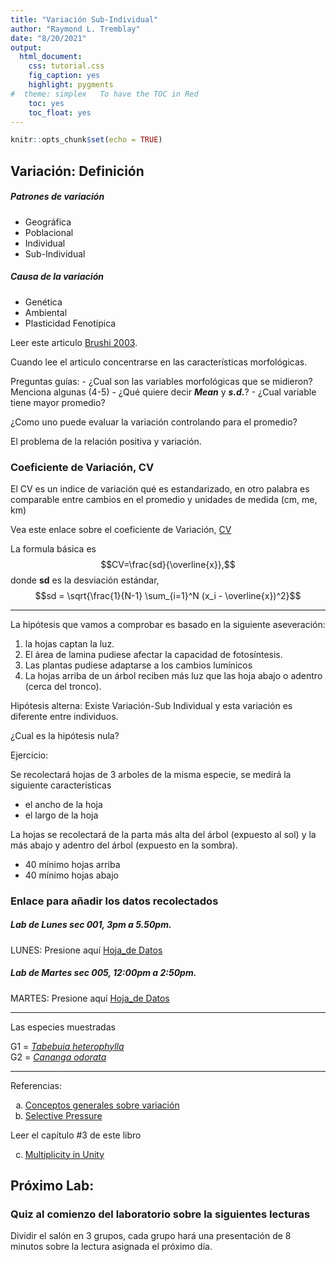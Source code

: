 ```yaml
---
title: "Variación Sub-Individual"
author: "Raymond L. Tremblay"
date: "8/20/2021"
output:
  html_document:
    css: tutorial.css
    fig_caption: yes
    highlight: pygments
#  theme: simplex   To have the TOC in Red
    toc: yes
    toc_float: yes
---
```


```r
knitr::opts_chunk$set(echo = TRUE)
```

## Variación: Definición

##### Patrones de variación

+ Geográfica
+ Poblacional
+ Individual
+ Sub-Individual

##### Causa de la variación

+ Genética
+ Ambiental
+ Plasticidad Fenotípica


Leer este articulo [Brushi 2003](PDF/2003AnnBotanyRoveri.pdf).
 
 Cuando lee el articulo concentrarse en las características morfológicas. 
 
 Preguntas guías:
       - ¿Cual son las variables morfológicas que se midieron? Menciona algunas (4-5)
       - ¿Qué quiere decir ***Mean*** y  ***s.d.***?
       - ¿Cual variable tiene mayor promedio?
       
¿Como uno puede evaluar la variación controlando para el promedio?

El problema de la relación positiva y variación.
       
 
### Coeficiente de Variación, CV
 
 El CV es un indice de variación qué es estandarizado, en otro palabra es comparable entre cambios en el promedio y unidades de medida (cm, me, km)
 
 Vea este enlace sobre el coeficiente de Variación, [CV](https://en.wikipedia.org/wiki/Coefficient_of_variation)
 
 La formula  básica es $$CV=\frac{sd}{\overline{x}},$$ donde **sd** es la desviación estándar, $$sd = \sqrt{\frac{1}{N-1} \sum_{i=1}^N (x_i - \overline{x})^2}$$
 
  
-------------------
  
  La hipótesis que vamos a comprobar es basado en la siguiente aseveración:
  
  1. la hojas captan la luz.
  2. El área de lamina pudiese afectar la capacidad de fotosíntesis.
  3. Las plantas pudiese adaptarse a los cambios lumínicos
  4. La hojas arriba de un árbol reciben más luz que las hoja abajo o adentro (cerca del tronco).
  
  
  Hipótesis alterna:  Existe Variación-Sub Individual y esta variación es diferente entre individuos.
  
  ¿Cual es la hipótesis nula?
  
  Ejercicio:
  
  Se recolectará hojas de 3 arboles de la misma especie, se medirá la siguiente características
  
  - el ancho de la hoja
  - el largo de la hoja
  
  La hojas se recolectará de la parta más alta del árbol (expuesto al sol) y la más abajo y adentro del árbol (expuesto en la sombra).
  
  + 40 mínimo hojas arriba
  + 40 mínimo hojas abajo
  
  
  
### Enlace para añadir los datos recolectados

##### Lab de Lunes sec 001, 3pm a 5.50pm.

LUNES: Presione aquí [Hoja_de Datos](https://docs.google.com/spreadsheets/d/1V3x81vW59nj_3wiutnvrITYicAEarDbLEy3mVbUQjp0/edit?usp=sharing)


#####  Lab de Martes sec 005, 12:00pm a 2:50pm.

MARTES: Presione aquí [Hoja_de Datos](https://docs.google.com/spreadsheets/d/1wNRbc0u9sNjdYF8ko6DyZ9H87IMp39fVktfUwbQChas/edit?usp=sharing)

***

Las especies muestradas

G1 = [*Tabebuia heterophylla*](https://en.wikipedia.org/wiki/Tabebuia_heterophylla)  
G2 = [*Cananga odorata*](https://en.wikipedia.org/wiki/Cananga_odorata)


***

Referencias:

a. [Conceptos generales sobre variación](PDF/Chapt3.pdf)
b. [Selective Pressure](PDF/pone.0074356.pdf)

Leer el capítulo #3 de este libro

c. [Multiplicity in Unity](PDF/Multiplicity in Unity Carlos Herrera.pdf)
 

## Próximo Lab: 

### Quiz al comienzo del laboratorio sobre la siguientes lecturas

Dividir el salón en 3 grupos, cada grupo hará una presentación de 8 minutos sobre la lectura asignada el próximo día. 



